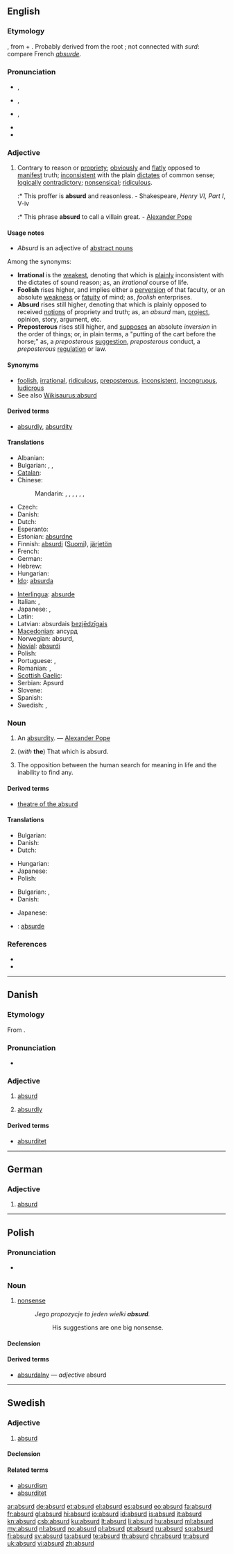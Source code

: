 ==English==

===Etymology===
{{etyl|la|en}} {{term|absurdus||lang=la|discordant, unreasonable}}, from {{term|ab||lang=la}} + {{term|surdus||lang=la|deaf}}. Probably derived from the root {{term||svar|to sound}}; not connected with ''surd'': compare French ''[[absurde]]''.

===Pronunciation===
* {{a|Canada}} {{IPA|/æbˈzɝd/}}, {{SAMPA|/{b"s@`d/}}
* {{a|UK}} {{IPA|/əbˈsɜːd/}}, {{SAMPA|/@b"s3:d/}}
* {{a|US}} {{IPA|/əbˈsɝd/}}, {{SAMPA|/@b"s@`d/}}
* {{rhymes|ɜː(r)d}}
* {{audio|en-us-absurd.ogg|Audio (US)}}

===Adjective===
{{en-adj|er|more}}

# Contrary to reason or [[propriety]]; [[obviously]] and [[flatly]] opposed to [[manifest]] truth; [[inconsistent]] with the plain [[dictates]] of common sense; [[logically]] [[contradictory]]; [[nonsensical]]; [[ridiculous]].
#:* This proffer is '''absurd''' and reasonless. - Shakespeare, ''Henry VI, Part I'', V-iv
#:* This phrase '''absurd''' to call a villain great. - [[w:Alexander Pope|Alexander Pope]]

====Usage notes====
* ''Absurd'' is an adjective of [[abstract noun]]s
Among the synonyms:
* '''Irrational''' is the [[weakest]], denoting that which is [[plainly]] inconsistent with the dictates of sound reason; as, an ''irrational'' course of life.
* '''Foolish''' rises higher, and implies either a [[perversion]] of that faculty, or an absolute [[weakness]] or [[fatuity]] of mind; as, ''foolish'' enterprises.
* '''Absurd''' rises still higher, denoting that which is plainly opposed to received [[notions]] of propriety and truth; as, an ''absurd'' man, [[project]], opinion, story, argument, etc.
* '''Preposterous''' rises still higher, and [[supposes]] an absolute ''inversion'' in the order of things; or, in plain terms, a "putting of the cart before the horse;" as, a ''preposterous'' [[suggestion]], ''preposterous'' conduct, a ''preposterous'' [[regulation]] or law.

====Synonyms====
* [[foolish]], [[irrational]], [[ridiculous]], [[preposterous]], [[inconsistent]], [[incongruous]], [[ludicrous]]
* See also [[Wikisaurus:absurd]]

====Derived terms====
* [[absurdly]], [[absurdity]]

====Translations====
{{trans-top|contrary to reason or propriety}}
* Albanian: {{t+|sq|absurd|xs=Albanian}}
* Bulgarian: {{t+|bg|абсурден}},  {{t|bg|нелеп}},  {{t|bg|безсмислен}}
* [[Catalan]]: {{t-|ca|absurd}}
* Chinese:
*: Mandarin: {{t|zh|荒謬|sc=Hani}}, {{t|zh|荒谬|tr=huāngmiù|sc=Hani}}, {{t|zh|荒唐|tr=huāngtáng|sc=Hani}}, {{t|zh|荒誕|sc=Hani}}, {{t|zh|荒诞|tr=huāngdàn|sc=Hani}}, {{qualifier|literary}} {{t|zh|悖謬|sc=Hani}}, {{t|zh|悖谬|tr=bèimiù|sc=Hani}}
* Czech: {{t+|cs|absurdní}}
* Danish: {{t-|da|absurd}}
* Dutch: {{t+|nl|absurd}}
* Esperanto: {{t-|eo|absurda|xs=Esperanto}}
* Estonian: [[absurdne]]
* Finnish: [[absurdi]] ([[:fi:absurdi|Suomi]]), [[järjetön]]
* French: {{t+|fr|absurde|m|f}}
* German: {{t+|de|absurd}}
* Hebrew: {{t+|he|אבסורד}}
* Hungarian: {{t+|hu|abszurd}}
* [[Ido]]: [[absurda]]
{{trans-mid}}
* [[Interlingua]]: [[absurde]]
* Italian: {{t+|it|assurdo|m}}, {{t+|it|assurda|f}}
* Japanese: {{t|ja|馬鹿らしい|tr=bakarashī}}, {{t|ja|愚かな|tr=orokana}}
* Latin: {{t+|la|absurdus}}
* Latvian: absurdais [[bezjēdzīgais]]
* [[Macedonian]]: апсурд
* Norwegian: absurd, {{t|no|tåpelig}}
* [[Novial]]: [[absurdi]]
* Polish: {{t+|pl|absurdalny}}
* Portuguese: {{t+|pt|absurdo|m}}, {{t+|pt|absurda|f}}
* Romanian: {{t-|ro|absurd}}, {{t-|ro|iraţional}}
* [[Scottish Gaelic]]: {{t-|gd|amaideach|xs=Scottish Gaelic}}
* Serbian: Apsurd
* Slovene: {{t-|sl|absurden|alt=absúrden}}
* Spanish: {{t+|es|absurdo}}
* Swedish: {{t+|sv|absurd}}, {{t|sv|befängd}}
{{trans-bottom}}

===Noun===
{{en-noun}}
{{wikipedia|Absurdism}}

# {{obsolete}} An [[absurdity]]. &mdash; [[w:Alexander Pope|Alexander Pope]]
# (''with'' '''the''') That which is absurd.
# {{philosophy}} The opposition between the human search for meaning in life and the inability to find any.

====Derived terms====
* [[theatre of the absurd]]

====Translations====
{{trans-top|obsolete: an absurdity}}
* Bulgarian: {{t+|bg|абсурд}}
* Danish: {{t-|da|absurditet|c}}
* Dutch: {{t+|nl|absurd|n}}
{{trans-mid}}
* Hungarian: {{t+|hu|abszurdum}}
* Japanese: {{t+|ja|馬鹿|tr=baka}}
* Polish: {{t+|pl|absurd|m}}
{{trans-bottom}}

{{trans-top|that which is absurd}}
* Bulgarian: {{t+|bg|абсурд}},  {{t|bg|нелепост}}
* Danish: {{t-|da|absurditet|c}}
{{trans-mid}}
* Japanese: {{t-|ja|愚鈍|tr=gudon}}
{{trans-bottom}}

{{checktrans-top}}
* {{ttbc|nov}}: [[absurde]]
{{trans-mid}}
{{trans-bottom}}

===References===
* {{R:Webster 1913}}
* {{R:Century 1911}}

----

==Danish==

===Etymology===
From {{etyl|la|da}} {{term|absurdus||discordant, unreasonable|lang=la}}.

===Pronunciation===
* {{IPA|/absurd/|[ɑbˈsuɐ̯ˀd̥]|lang=da}}

===Adjective===
{{infl|da|adjective|neuter|[[absurd]]|definite and plural|absurde}}

# [[absurd#English|absurd]]
# {{qualifier|adverbial}} [[absurdly]]

====Derived terms====
* [[absurditet]]

----

==German==

===Adjective===
{{de-adj|comparative=absurder|superlative=absurdesten}}

# [[absurd#English|absurd]]

----

==Polish==

===Pronunciation===
* {{audio|Pl-absurd.ogg|Audio}}

===Noun===
{{infl|pl|noun|g=m}}

# [[nonsense]]
#: ''Jego propozycje to jeden wielki '''absurd'''.''
#:: His suggestions are one big nonsense.

====Declension====
{{pl-decl-noun
|absurd|absurdy
|absurdu|absurdów
|absurdowi|absurdom
|absurd|absurdy
|absurdem|absurdami
|absurdzie|absurdach
|absurdzie|absurdy
}}

====Derived terms====
* [[absurdalny]] &mdash; ''adjective'' absurd

----

==Swedish==

===Adjective===
{{infl|sv|adjective}}

# [[#English|absurd]]

====Declension====
{{sv-adj-reg|2=absurt}}

====Related terms====
* [[absurdism]]
* [[absurditet]]

[[ar:absurd]]
[[de:absurd]]
[[et:absurd]]
[[el:absurd]]
[[es:absurd]]
[[eo:absurd]]
[[fa:absurd]]
[[fr:absurd]]
[[gl:absurd]]
[[hi:absurd]]
[[io:absurd]]
[[id:absurd]]
[[is:absurd]]
[[it:absurd]]
[[kn:absurd]]
[[csb:absurd]]
[[ku:absurd]]
[[lt:absurd]]
[[li:absurd]]
[[hu:absurd]]
[[ml:absurd]]
[[my:absurd]]
[[nl:absurd]]
[[no:absurd]]
[[pl:absurd]]
[[pt:absurd]]
[[ru:absurd]]
[[sq:absurd]]
[[fi:absurd]]
[[sv:absurd]]
[[ta:absurd]]
[[te:absurd]]
[[th:absurd]]
[[chr:absurd]]
[[tr:absurd]]
[[uk:absurd]]
[[vi:absurd]]
[[zh:absurd]]
